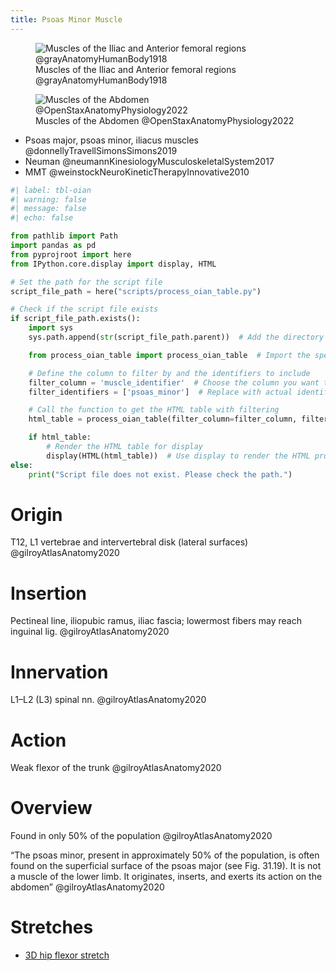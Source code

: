 ```yaml
---
title: Psoas Minor Muscle
---
```


![Muscles of the Iliac and Anterior femoral regions @grayAnatomyHumanBody1918](/The Archive/Images/Gray anatomy 1918 images/Myology/image430 Muscles of the iliac and anterior femoral regions.gif)

![Muscles of the Abdomen @OpenStaxAnatomyPhysiology2022](/The Archive/Images/OpenStax Anatomy and Physiology 2e/fig11.16 Muscles of the Abdomen.jpeg){#fig-openstax-fig11.16}

::: {.callout title="Reading list"}

- Psoas major, psoas minor, iliacus muscles @donnellyTravellSimonsSimons2019
- Neuman @neumannKinesiologyMusculoskeletalSystem2017
- MMT @weinstockNeuroKineticTherapyInnovative2010


:::

```python
#| label: tbl-oian
#| warning: false
#| message: false
#| echo: false

from pathlib import Path
import pandas as pd
from pyprojroot import here
from IPython.core.display import display, HTML

# Set the path for the script file
script_file_path = here("scripts/process_oian_table.py")

# Check if the script file exists
if script_file_path.exists():
    import sys
    sys.path.append(str(script_file_path.parent))  # Add the directory of the script to the system path

    from process_oian_table import process_oian_table  # Import the specific function

    # Define the column to filter by and the identifiers to include
    filter_column = 'muscle_identifier'  # Choose the column you want to filter by
    filter_identifiers = ['psoas_minor']  # Replace with actual identifiers you want to include

    # Call the function to get the HTML table with filtering
    html_table = process_oian_table(filter_column=filter_column, filter_identifiers=filter_identifiers)

    if html_table:
        # Render the HTML table for display
        display(HTML(html_table))  # Use display to render the HTML properly
else:
    print("Script file does not exist. Please check the path.")

```

# Origin {#origin}
T12, L1 vertebrae and intervertebral disk (lateral surfaces) @gilroyAtlasAnatomy2020

# Insertion {#insertion}
Pectineal line, iliopubic ramus, iliac fascia; lowermost fibers may reach inguinal lig. @gilroyAtlasAnatomy2020

# Innervation {#innervation}
L1–L2 (L3) spinal nn. @gilroyAtlasAnatomy2020

# Action {#action}
Weak flexor of the trunk @gilroyAtlasAnatomy2020


# Overview

Found in only 50% of the population @gilroyAtlasAnatomy2020 

“The psoas minor, present in approximately 50% of the population, is often found on the superficial surface of the psoas major (see Fig. 31.19). It is not a muscle of the lower limb. It originates, inserts, and exerts its action on the abdomen” @gilroyAtlasAnatomy2020


# Stretches {#stretch}

- [3D hip flexor stretch]({{< var ref-3d-hip-flexor-stretch.path >}})
